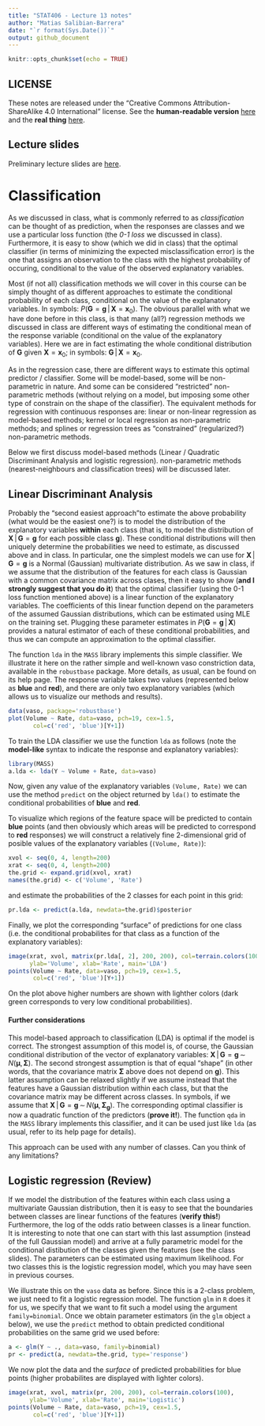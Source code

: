 ```yaml
---
title: "STAT406 - Lecture 13 notes"
author: "Matias Salibian-Barrera"
date: "`r format(Sys.Date())`"
output: github_document
---
```


```r
knitr::opts_chunk$set(echo = TRUE)
```

## LICENSE
These notes are released under the 
"Creative Commons Attribution-ShareAlike 4.0 International" license. 
See the **human-readable version** [here](https://creativecommons.org/licenses/by-sa/4.0/)
and the **real thing** [here](https://creativecommons.org/licenses/by-sa/4.0/legalcode). 

## Lecture slides

Preliminary lecture slides are [here](STAT406-18-lecture-13-preliminary.pdf).

# Classification

As we discussed in class, what is commonly referred to as *classification* 
can be thought of as prediction, when the responses are classes and we
use a particular loss function (the *0-1 loss* we discussed in class). 
Furthermore, it is easy to show (which we did in class) that the optimal 
classifier (in terms of minimizing the
expected misclassification error) is the one that assigns an observation
to the class with the highest probability of occuring, conditional to the
value of the observed explanatory variables. 

<!-- A related discussion about including costs of misclassification  -->
<!-- and the difference between prediction and classification can be found here: [http://www.fharrell.com/post/classification/](http://www.fharrell.com/post/classification/). -->

Most (if not all) classification methods we will cover in this course can be
simply thought of as different approaches to estimate the conditional probability of
each class, conditional on the value of the explanatory variables. In 
symbols: $P( \mathbf{G} = \mathbf{g} \, | \, \mathbf{X} = \mathbf{x}_0)$.
The obvious parallel with what we have done before in this class,
is that many (all?) regression methods we discussed in class are 
different ways of estimating the conditional mean of the response 
variable (conditional on the value of the explanatory
variables). Here we are
in fact estimating the whole conditional distribution of $\mathbf{G}$
given $\mathbf{X} = \mathbf{x}_0$; 
in symbols: $\left. \mathbf{G} \, \right| \, \mathbf{X} = \mathbf{x}_0$.

As in the regression case, there are different ways to estimate this
optimal predictor / classifier. Some will be model-based, some will
be non-parametric in nature. And some can be considered "restricted" 
non-parametric methods (without relying on a model, but imposing some
other type of constrain on the shape of the classifier). The equivalent
methods for regression with continuous responses are: linear
or non-linear regression as model-based methods; kernel or local regression
as non-parametric methods; and splines or regression trees as 
"constrained" (regularized?) non-parametric methods. 

Below we first discuss model-based methods (Linear / Quadratic
Discriminant Analysis and logistic regression). non-parametric methods (nearest-neighbours and 
classification trees) will be discussed later. 

## Linear Discriminant Analysis

Probably the "second easiest approach"to estimate the above probability 
(what would be the easiest one?) is to model the distribution of 
the explanatory variables **within** each class (that is, to 
model the distribution of $\mathbf{X} \, | \, \mathbf{G} = \mathbf{g}$
for each possible class $\mathbf{g}$). 
These conditional distributions will then uniquely determine the 
probabilities we need to estimate, as discussed above and in class. 
In particular, one the simplest models we can use 
for $\mathbf{X} \, | \, \mathbf{G} = \mathbf{g}$
is a Normal (Gaussian) multivariate distribution. 
As we saw in class, if we assume that the distribution of the features
for each class is Gaussian with a common covariance matrix across clases, then
it easy to show (**and I strongly suggest that you do it**) that the optimal
classifier (using the 0-1 loss function mentioned above) is a linear
function of the explanatory variables. The coefficients of this linear
function depend on the parameters of the assumed Gaussian distributions, 
which can be estimated using MLE on the training set. Plugging these
parameter estimates in $P( \mathbf{G} = \mathbf{g} \, | \, \mathbf{X})$ 
provides a natural estimator of each of these conditional probabilities, 
and thus we can compute an approximation to the optimal classifier. 

The function `lda` in 
the `MASS` library implements this simple classifier. We illustrate it
here on the rather simple and well-known vaso constriction data, available in the 
`robustbase` package. More details, as usual, can be found on its
help page. The response variable takes two values (represented below
as **blue** and **red**), and there are only two
explanatory variables (which allows us to visualize our methods and results). 

```r
data(vaso, package='robustbase')
plot(Volume ~ Rate, data=vaso, pch=19, cex=1.5, 
       col=c('red', 'blue')[Y+1])
```

To train the LDA classifier we use the function `lda` as follows (note the
**model-like** syntax to indicate the response and explanatory variables):

```r
library(MASS)
a.lda <- lda(Y ~ Volume + Rate, data=vaso)
```

Now, given any value of the explanatory variables `(Volume, Rate)` we
can use the method `predict` on the object returned by `lda()` to 
estimate the conditional probabilities of **blue** and **red**. 


To visualize which regions of the feature space will be predicted to 
contain **blue** points (and then obviously which areas will be 
predicted to correspond to **red** responses) we will
construct a relatively fine 2-dimensional grid of posible values of
the explanatory variables (`(Volume, Rate)`):
```r
xvol <- seq(0, 4, length=200)
xrat <- seq(0, 4, length=200)
the.grid <- expand.grid(xvol, xrat)
names(the.grid) <- c('Volume', 'Rate')
```
and estimate the probabilities of the 2 classes for each point in this grid:
```r
pr.lda <- predict(a.lda, newdata=the.grid)$posterior
```
Finally, we plot the corresponding "surface" of predictions for one class
(i.e. the conditional probabilites for that class as a function of
the explanatory variables):
```r
image(xrat, xvol, matrix(pr.lda[, 2], 200, 200), col=terrain.colors(100),
      ylab='Volume', xlab='Rate', main='LDA')
points(Volume ~ Rate, data=vaso, pch=19, cex=1.5,
       col=c('red', 'blue')[Y+1])
```

On the plot above higher numbers are shown with lighther colors
(dark green corresponds to very low conditional probabilities). 

#### Further considerations

This model-based approach to classification (LDA) is optimal
if the model is correct. The strongest assumption of this model
is, of course, the Gaussian conditional distribution of the vector of 
explanatory variables: $\mathbf{X} \, | \, \mathbf{G} = \mathbf{g} \, \sim \, N( \mathbf{\mu}, \mathbf{\Sigma})$. 
The second strongest assumption is
that of equal "shape" (in other words, that the covariance matrix
$\mathbf{\Sigma}$ above does not depend on $\mathbf{g}$). This latter assumption 
can be relaxed slightly if
we assume instead that the features have a Gaussian distribution within each
class, but that the covariance matrix may be different across 
classes. 
In symbols, if we assume that 
$\mathbf{X} \, | \, \mathbf{G} = \mathbf{g} \, \sim \, N( \mathbf{\mu}, \mathbf{\Sigma}_{\mathbf{g}})$.
The corresponding optimal classifier is now a quadratic
function of the predictors (**prove it!**). The function `qda` 
in the `MASS` library implements this classifier, and it
can be used just like `lda` (as usual, refer to its help page for details).

This approach can be used with any number of classes. Can you think of any limitations? 

## Logistic regression (Review)

If we model the distribution of the  features within each class using a 
multivariate Gaussian distribution, then it is easy to see that the 
boundaries between classes are linear functions of the features (**verify this!**)
Furthermore, the log of the odds ratio between classes is a linear
function. It is interesting to note that one can start with this last
assumption (instead of the full Gaussian model) and arrive at a
fully parametric model for the conditional distibution of the classes
given the features (see the class slides). The parameters can be
estimated using maximum likelihood. For two classes this is the
logistic regression model, which you may have seen in previous
courses. 

We illustrate this on the `vaso` data as before. Since this is
a 2-class problem, we just need to fit a logistic regression model.
The function `glm` in `R` does it for us, we specify that we 
want to fit such a model using the argument `family=binomial`. 
Once we obtain parameter estimators (in the `glm` object `a` below), 
we use the `predict` method to obtain predicted conditional 
probabilities on the same grid we used before:
```r
a <- glm(Y ~ ., data=vaso, family=binomial)
pr <- predict(a, newdata=the.grid, type='response')
```

We now plot the data and the *surface* of predicted probabilities for 
blue points (higher probabilites are displayed with lighter colors). 

```r
image(xrat, xvol, matrix(pr, 200, 200), col=terrain.colors(100),
      ylab='Volume', xlab='Rate', main='Logistic')
points(Volume ~ Rate, data=vaso, pch=19, cex=1.5,
       col=c('red', 'blue')[Y+1])
```


